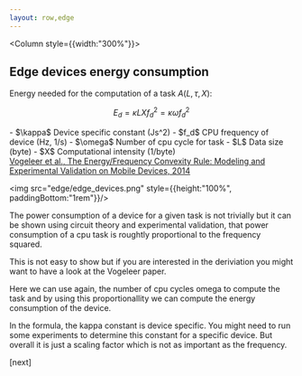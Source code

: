 ```yaml
---
layout: row,edge
---
```


<Column style={{width:"300%"}}>

## Edge devices energy consumption

Energy needed for the computation of a task $A(L,\tau,X)$:

$$
E_d = \kappa L X f_d^2 = \kappa \omega f_d^2
$$

<Params>
-   $\kappa$ Device specific constant (Js^2)
-   $f_d$ CPU frequency of device (Hz, 1/s)
-   $\omega$ Number of cpu cycle for task
-   $L$ Data size (byte)
-   $X$ Computational intensity (1/byte)
</Params>


<div
    style={{
        position: 'absolute',
        bottom: '0',
        right: '0',
        padding: '1rem',
        fontSize: '1.2rem'
    }}
>
<a href="https://link.springer.com/chapter/10.1007/978-3-642-55224-3_74">Vogeleer et al., The Energy/Frequency Convexity Rule: Modeling and Experimental Validation on Mobile Devices, 2014</a>
</div>
</Column>

<Column>

<img src="edge/edge_devices.png" style={{height:"100%", paddingBottom:"1rem"}}/>

</Column>

<Navbar sections={false} />


<Note>

The power consumption of a device for a given task is not trivially but it can be shown using circuit theory and experimental validation, that power consumption of a cpu task is roughtly proportional to the frequency squared. 

This is not easy to show but if you are interested in the deriviation you might want to have a look at the Vogeleer paper.

Here we can use again, the number of cpu cycles omega to compute the task and by using this proportionallity we can compute the energy consumption of the device.

In the formula, the kappa constant is device specific. You might need to run some experiments to determine this constant for a specific device. But overall it is just a scaling factor which is not as important as the frequency.

[next]

</Note>
